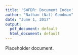 ```yaml
---
title: 'SWFDR: Document Index'
author: "Nathan (Nat) Goodman"
date: "June 1, 2017"
output:
  pdf_document: default
  html_document: default
---
```


Placeholder document.